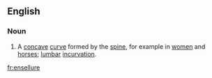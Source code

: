 ==English==

===Noun===
{{en-noun}}

# {{context|anatomy}} A [[concave]] [[curve]] formed by the [[spine]], for example in [[women]] and [[horses]]; [[lumbar]] [[incurvation]].

[[fr:ensellure]]